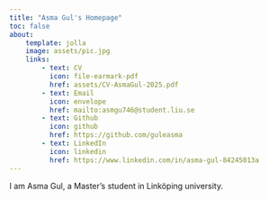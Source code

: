 ```yaml
---
title: "Asma Gul's Homepage"
toc: false
about:
    template: jolla
    image: assets/pic.jpg
    links: 
        - text: CV 
          icon: file-earmark-pdf
          href: assets/CV-AsmaGul-2025.pdf
        - text: Email
          icon: envelope
          href: mailto:asmgu746@student.liu.se
        - text: Github
          icon: github
          href: https://github.com/guleasma
        - text: LinkedIn
          icon: linkedin
          href: https://www.linkedin.com/in/asma-gul-84245013a
---
```


I am Asma Gul, a Master's student in Linköping university.